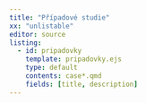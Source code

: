 ```yaml
---
title: "Případové studie"
xx: "unlistable"
editor: source
listing:
  - id: pripadovky
    template: pripadovky.ejs
    type: default
    contents: case*.qmd
    fields: [title, description]
---
```

